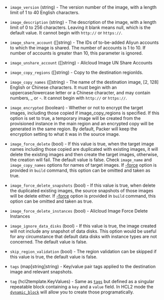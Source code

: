 <!-- Code generated from the comments of the AlicloudImageConfig struct in builder/alicloud/ecs/image_config.go; DO NOT EDIT MANUALLY -->

-   `image_version` (string) - The version number of the image, with a length
    limit of 1 to 40 English characters.
    
-   `image_description` (string) - The description of the image, with a length
    limit of 0 to 256 characters. Leaving it blank means null, which is the
    default value. It cannot begin with `http://` or `https://`.
    
-   `image_share_account` ([]string) - The IDs of to-be-added Aliyun
    accounts to which the image is shared. The number of accounts is 1 to 10.
    If number of accounts is greater than 10, this parameter is ignored.
    
-   `image_unshare_account` ([]string) - Alicloud Image UN Share Accounts
-   `image_copy_regions` ([]string) - Copy to the destination regionIds.
    
-   `image_copy_names` ([]string) - The name of the destination image,
    [2, 128] English or Chinese characters. It must begin with an
    uppercase/lowercase letter or a Chinese character, and may contain numbers,
    _ or -. It cannot begin with `http://` or `https://`.
    
-   `image_encrypted` (boolean) - Whether or not to encrypt the target images,            including those copied if image_copy_regions is specified. If this option
    is set to true, a temporary image will be created from the provisioned
    instance in the main region and an encrypted copy will be generated in the
    same region. By default, Packer will keep the encryption setting to what
    it was in the source image.
    
-   `image_force_delete` (bool) - If this value is true, when the target image names including those
    copied are duplicated with existing images, it will delete the existing
    images and then create the target images, otherwise, the creation will
    fail. The default value is false. Check `image_name` and
    `image_copy_names` options for names of target images. If
    [-force](/docs/commands/build#force) option is
    provided in `build` command, this option can be omitted and taken as
    true.
    
-   `image_force_delete_snapshots` (bool) - If this value is true, when delete the duplicated existing images, the
    source snapshots of those images will be delete either. If
    [-force](/docs/commands/build#force) option is
    provided in `build` command, this option can be omitted and taken as
    true.
    
-   `image_force_delete_instances` (bool) - Alicloud Image Force Delete Instances
-   `image_ignore_data_disks` (bool) - If this value is true, the image
    created will not include any snapshot of data disks. This option would be
    useful for any circumstance that default data disks with instance types are
    not concerned. The default value is false.
    
-   `skip_region_validation` (bool) - The region validation can be skipped
    if this value is true, the default value is false.
    
-   `tags` (map[string]string) - Key/value pair tags applied to the destination image and relevant
    snapshots.
    
-   `tag` (hcl2template.KeyValues) - Same as [`tags`](#tags) but defined as a singular repeatable block
    containing a `key` and a `value` field. In HCL2 mode the
    [`dynamic_block`](/docs/configuration/from-1.5/expressions#dynamic-blocks)
    will allow you to create those programatically.
    
